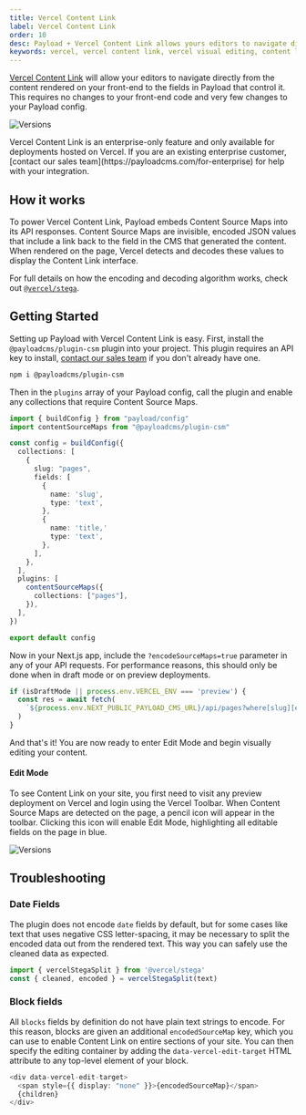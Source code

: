 ```yaml
---
title: Vercel Content Link
label: Vercel Content Link
order: 10
desc: Payload + Vercel Content Link allows yours editors to navigate directly from the content rendered on your front-end to the fields in Payload that control it.
keywords: vercel, vercel content link, vercel visual editing, content link, visual editing, content source maps, Content Management System, cms, headless, javascript, node, react, nextjs
---
```


[Vercel Content Link](https://vercel.com/docs/workflow-collaboration/edit-mode#content-link) will allow your editors to navigate directly from the content rendered on your front-end to the fields in Payload that control it. This requires no changes to your front-end code and very few changes to your Payload config.

![Versions](/images/docs/vercel-visual-editing.jpg)

<Banner type="warning">
  Vercel Content Link is an enterprise-only feature and only available for deployments hosted on
  Vercel. If you are an existing enterprise customer, [contact our sales
  team](https://payloadcms.com/for-enterprise) for help with your integration.
</Banner>

## How it works

To power Vercel Content Link, Payload embeds Content Source Maps into its API responses. Content Source Maps are invisible, encoded JSON values that include a link back to the field in the CMS that generated the content. When rendered on the page, Vercel detects and decodes these values to display the Content Link interface.

For full details on how the encoding and decoding algorithm works, check out [`@vercel/stega`](https://www.npmjs.com/package/@vercel/stega).

## Getting Started

Setting up Payload with Vercel Content Link is easy. First, install the `@payloadcms/plugin-csm` plugin into your project. This plugin requires an API key to install, [contact our sales team](https://payloadcms.com/for-enterprise) if you don't already have one.

```bash
npm i @payloadcms/plugin-csm
```

Then in the `plugins` array of your Payload config, call the plugin and enable any collections that require Content Source Maps.

```ts
import { buildConfig } from "payload/config"
import contentSourceMaps from "@payloadcms/plugin-csm"

const config = buildConfig({
  collections: [
    {
      slug: "pages",
      fields: [
        {
          name: 'slug',
          type: 'text',
        },
        {
          name: 'title,'
          type: 'text',
        },
      ],
    },
  ],
  plugins: [
    contentSourceMaps({
      collections: ["pages"],
    }),
  ],
})

export default config
```

Now in your Next.js app, include the `?encodeSourceMaps=true` parameter in any of your API requests. For performance reasons, this should only be done when in draft mode or on preview deployments.

```ts
if (isDraftMode || process.env.VERCEL_ENV === 'preview') {
  const res = await fetch(
    `${process.env.NEXT_PUBLIC_PAYLOAD_CMS_URL}/api/pages?where[slug][equals]=${slug}&encodeSourceMaps=true`,
  )
}
```

And that's it! You are now ready to enter Edit Mode and begin visually editing your content.

#### Edit Mode

To see Content Link on your site, you first need to visit any preview deployment on Vercel and login using the Vercel Toolbar. When Content Source Maps are detected on the page, a pencil icon will appear in the toolbar. Clicking this icon will enable Edit Mode, highlighting all editable fields on the page in blue.

![Versions](/images/docs/vercel-toolbar.jpg)

## Troubleshooting

### Date Fields

The plugin does not encode `date` fields by default, but for some cases like text that uses negative CSS letter-spacing, it may be necessary to split the encoded data out from the rendered text. This way you can safely use the cleaned data as expected.

```ts
import { vercelStegaSplit } from '@vercel/stega'
const { cleaned, encoded } = vercelStegaSplit(text)
```

### Block fields

All `blocks` fields by definition do not have plain text strings to encode. For this reason, blocks are given an additional `encodedSourceMap` key, which you can use to enable Content Link on entire sections of your site. You can then specify the editing container by adding the `data-vercel-edit-target` HTML attribute to any top-level element of your block.

```ts
<div data-vercel-edit-target>
  <span style={{ display: "none" }}>{encodedSourceMap}</span>
  {children}
</div>
```
